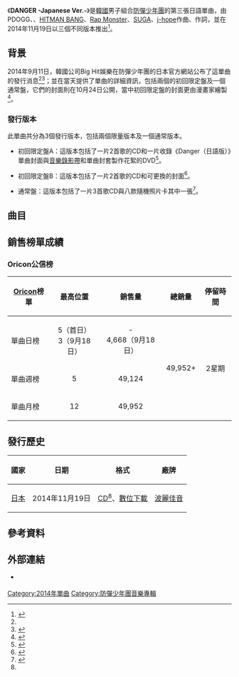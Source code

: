 {{Infobox single
|Name          = DANGER -Japanese Ver.-
|Cover         = BTS Danger Japanese Ver.jpg
|Border        = yes
|Caption       = 通常盤封面
|Artist        = [[防彈少年團|防彈少年團]]
|Album         = [[WAKE_UP_(防彈少年團專輯)|WAKE UP]]
|Released      = 2014年11月19日<br><small>（見[[#發行歷史|發行歷史]]）</small>
|Format        = [[CD|CD]]、[[數位音樂下載|數位下載]]
|B-side        = 進撃的防彈（SONPUB REMIX）（{{lang|ja|進撃の防弾（SONPUB REMIX）}}）<br>MISS RIGHT（日語版）
|Recorded      = 2014年
|Genre         = [[日語流行音樂|日語流行音樂]]
|Length        = 4:08
|Writer        = PDOGG、{{link-vi|Thanh Bùi|Thanh Bùi}}、[[房時赫|HITMAN BANG]]、[[金南俊|Rap Monster]]、[[閔玧其|SUGA]]、[[鄭號錫|j-hope]]、{{link-ja|川合大介|KM-MARKIT|KM-MARKIT}}
|Producer      = PDOGG
|Label         = [[波麗佳音|波麗佳音]]
|Chronology    = [[防彈少年團|防彈少年團]]日語單曲
|Last single   = [[BOY_IN_LUV|BOY IN LUV -Japanese Ver.-]]<br>（2014年）
|This single   = '''Danger -Japanese Ver.-'''<br>（2014年）
|Next single   = [[FOR_YOU_(防彈少年團單曲)|FOR YOU]]<br>（2015年）
}}
《'''DANGER -Japanese Ver.-'''》是[[韓國|韓國]]男子組合[[防彈少年團|防彈少年團]]的第三張日語單曲，由PDOGG、{{link-vi|Thanh Bùi|Thanh Bùi}}、[[房時赫|HITMAN BANG]]、[[金南俊|Rap Monster]]、[[閔玧其|SUGA]]、[[鄭號錫|j-hope]]作曲、{{link-ja|川合大介|KM-MARKIT|KM-MARKIT}}作詞，並在2014年11月19日以三個不同版本推出<ref name=release>{{cite web |url=https://finn-neo.com/user.cgi?fanclub_id=36&actmode=NewsArticleList&public=1&categoryid=115 |title=防弾少年団3rdシングル発売決定！ ”TOKYO TRIBE”井上三太氏とジャケットコラボ！ |language=ja |work= |publisher=防弾少年団 JAPAN OFFICIAL SITE |accessdate=2014-11-25 |archive-date=2014-12-02 |archive-url=https://web.archive.org/web/20141202014104/https://finn-neo.com/user.cgi?fanclub_id=36&actmode=NewsArticleList&public=1&categoryid=115 |dead-url=no }}</ref>。

==背景==
2014年9月11日，韓國公司Big Hit娛樂在防彈少年團的日本官方網站公布了這單曲的發行消息<ref name=release /><ref>{{cite web|url=http://www.jpopasia.com/news/bts-unveiled-manga-jacket-for-upcoming-3rd-japanese-single-danger::17375.html|title=BTS Unveiled ‘Manga’ Jacket for Upcoming 3rd Japanese Single “Danger”|language=en|work=|publisher=[[jpopasia|jpopasia]]|accessdate=2014-11-25|archive-date=2014-10-28|archive-url=https://web.archive.org/web/20141028045530/http://www.jpopasia.com/news/bts-unveiled-manga-jacket-for-upcoming-3rd-japanese-single-danger::17375.html|dead-url=no}}</ref>；並在當天提供了單曲的詳細資訊，包括兩個的初回限定盤及一個通常盤，它們的封面則在10月24日公開，當中初回限定盤的封面更由漫畫家{{link-ja|井上三太|井上三太}}繪製<ref>{{cite web |url=https://finn-neo.com/user.cgi?fanclub_id=36&actmode=NewsArticleList&public=1&categoryid=115 |title=防弾少年団3rdシングル「Danger -Japanese Ver.-」のジャケット公開！初回盤は“TOKYO TRIBE”井上三太氏によるイラスト！ |language=ja |work= |publisher=防弾少年団 JAPAN OFFICIAL SITE |accessdate=2014-11-25 |archive-date=2014-12-02 |archive-url=https://web.archive.org/web/20141202014104/https://finn-neo.com/user.cgi?fanclub_id=36&actmode=NewsArticleList&public=1&categoryid=115 |dead-url=no }}</ref>。

===發行版本===
此單曲共分為3個發行版本，包括兩個限量版本及一個通常版本。

*初回限定盤A：這版本包括了一片2首歌的CD和一片收錄《Danger（日語版）》單曲封面與[[音樂錄影帶|音樂錄影帶]]和單曲封套製作花絮的DVD<ref name=typeA>{{cite web|url=http://www.amazon.co.jp/Danger--Japanese-Ver---%E5%88%9D%E5%9B%9E%E9%99%90%E5%AE%9A%E7%9B%A4A-DVD%E4%BB%98/dp/B00NHC9IBK|title=Amazon.co.jp：Danger -Japanese Ver.- (初回限定盤A)(DVD付): 音楽|language=ja|work=|publisher=[[Amazon.com|Amazon Japan]]|accessdate=2014-11-25|archive-date=2019-09-24|archive-url=https://web.archive.org/web/20190924231133/https://www.amazon.co.jp/Danger--Japanese-Ver---%E5%88%9D%E5%9B%9E%E9%99%90%E5%AE%9A%E7%9B%A4A-DVD%E4%BB%98/dp/B00NHC9IBK|dead-url=no}}</ref>。

*初回限定盤B：這版本包括了一片2首歌的CD和可更換的封面<ref name=typeB>{{cite web|url=http://www.amazon.co.jp/BOY-IN-LUV-%E5%88%9D%E5%9B%9E%E9%99%90%E5%AE%9A%E7%9B%A4B-DVD/dp/B00KNNPC48|title=Amazon.com.jp：Danger -Japanese Ver.- (初回限定盤B)(DVD付): 音楽|language=ja|work=|publisher=[[Amazon.com|Amazon Japan]]|accessdate=2014-11-25|archive-date=2014-07-26|archive-url=https://web.archive.org/web/20140726113922/http://www.amazon.co.jp/BOY-IN-LUV-%E5%88%9D%E5%9B%9E%E9%99%90%E5%AE%9A%E7%9B%A4B-DVD/dp/B00KNNPC48|dead-url=no}}</ref>。

*通常盤：這版本包括了一片3首歌CD與八款隨機照片卡其中一張<ref name=regular>{{cite web|url=http://www.oricon.co.jp/prof/530375/products/1098739/1/|title=Danger-Japanese Ver.-｜防弾少年団｜ORICON STYLE|language=ja|work=|publisher=[[Oricon|Oricon]]|accessdate=2014-11-25|archive-date=2015-06-29|archive-url=https://web.archive.org/web/20150629155802/http://www.oricon.co.jp/prof/530375/products/1098739/1/|dead-url=no}}</ref>。

==曲目==
{{tracklist
| total_length    = 8:11
| headline        = 所有版本<ref name=regular /><ref name=typeA /><ref name=typeB />

| all_lyrics = {{link-ja|川合大介|KM-MARKIT|KM-MARKIT}}
| extra_column = 韓語版本<br>（諺文及專輯）

| title1          = Danger
| note1           = 日語版
| extra1          = Danger（《[[DARK_&_WILD|DARK & WILD]]》）
| writer1         = PDOGG<br>{{link-vi|Thanh Bùi|Thanh Bùi}}<br>[[房時赫|HITMAN BANG]]<br>[[金南俊|Rap Monster]]<br>[[閔玧其|SUGA]]<br>[[鄭號錫|j-hope]]
| length1         = 4:08

| title2          = 進撃的防彈（SONPUB REMIX）
| note2           = {{lang|ja|進撃の防弾（SONPUB REMIX）}}
| writer2         = PDOGG<br>Rap Monster<br>SUGA<br>j-hope<br>Superme Boi
| length2         = 4:02

}}
{{tracklist
| collapsed       = yes
| total_length    = 12:13
| headline        = 通常盤附贈曲目：<ref name=regular />

| extra_column = 韓語版本<br>（諺文及專輯）

| title3          = MISS RIGHT
| note3           = 日語版
| extra3          = Miss Right（《[[Skool_Luv_Affair|Skool Luv Affair Special Addition]]》）
| writer3         = PDOGG<br>Rap Monster<br>SUGA<br>j-hope
| length3         = 4:02

}}
{{tracklist
| collapsed       = yes
| headline        = DVD - 初回限定盤A：<ref name=typeA /> 
| title1          = Danger
| note1           = 日語版）（[[音樂錄影帶|音樂錄影帶]] - Special feature
}}

==銷售榜單成績==
===Oricon公信榜===
{| class="wikitable" style="width:500px;"
|-
! style="text-align:center;"|[[Oricon|Oricon]]榜單
! style="text-align:center;"|最高位置
! style="text-align:center;"|銷售量
! style="text-align:center;"|總銷量
! style="text-align:center;"|停留時間
|-
|align="left"|單曲日榜
| style="text-align:center;"| 5（首日）<br>3（9月18日）
| style="text-align:center;" rowspan="1"| -<br>4,668（9月18日）
| style="text-align:center;" rowspan="3"| 49,952+
| style="text-align:center;" rowspan="3"| 2星期
|-
|align="left"|單曲週榜
| style="text-align:center;"| 5
| style="text-align:center;"| 49,124
|-
|align="left"|單曲月榜
| style="text-align:center;"| 12
| style="text-align:center;"| 49,952
|}

==發行歷史==
{| class="wikitable plainrowheaders"
|-
! scope="col"| 國家 !! 日期 !! 格式 !! 廠牌
|-
! scope="row" rowspan="1"| [[日本|日本]]
| 2014年11月19日
| [[CD|CD]]<ref name=regular />、[[數位音樂下載|數位下載]]
| [[波麗佳音|波麗佳音]]
|}

==參考資料==
{{reflist}}

==外部連結==
* {{Official website|http://bts-official.jp/index.html|防彈少年團日本官方網站}} {{Ja icon}}

{{防彈少年團}}

[[Category:2014年單曲|Category:2014年單曲]]
[[Category:防彈少年團音樂專輯|Category:防彈少年團音樂專輯]]